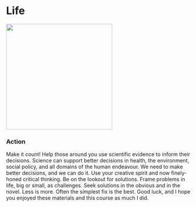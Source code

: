 # Life {#life}

![](./life.png){width=3in}    

### Action {-}  
Make it count! Help those around you use scientific evidence to inform their decisions. Science can support better decisions in health, the environment, social policy, and all domains of the human endeavour. We need to make better decisions, and we can do it. Use your creative spirit and now finely-honed critical thinking. Be on the lookout for solutions. Frame problems in life, big or small, as challenges. Seek solutions in the obvious and in the novel. Less is more. Often the simplest fix is the best. Good luck, and I hope you enjoyed these materials and this course as much I did.  